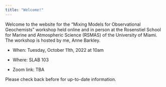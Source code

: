 ```yaml
---
title: "Welcome!"
---
```



Welcome to the website for the "Mixing Models for Observational Geochemists" workshop held online and in person at the Rosenstiel School for Marine and Atmospheric Science (RSMAS) of the University of Miami. The workshop is hosted by me, Anne Barkley. 

- When: Tuesday, October 11th, 2022 at 10am

- Where: SLAB 103

- Zoom link: TBA

Please check back before for up-to-date information.




